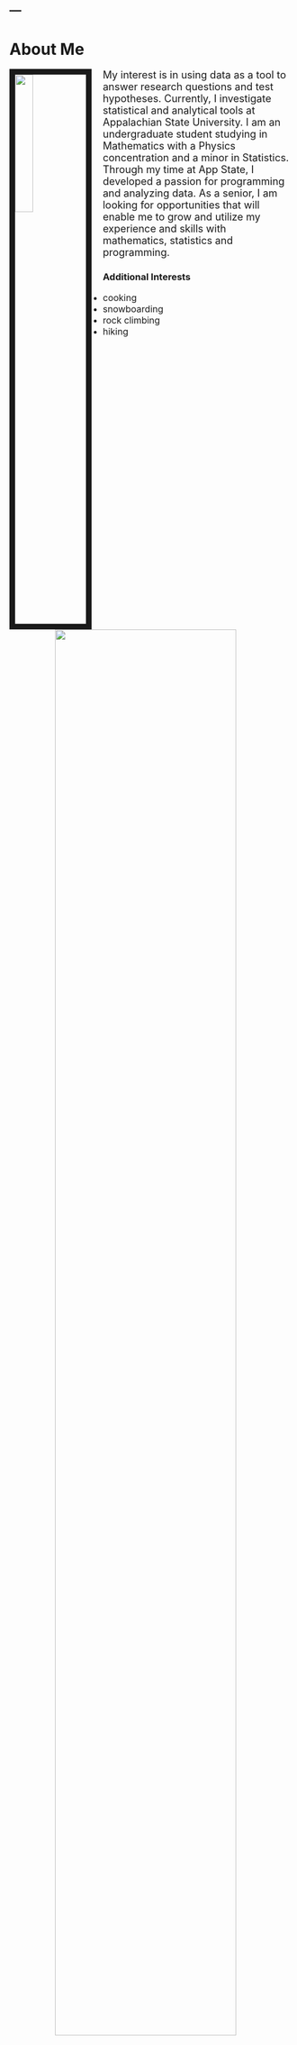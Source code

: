 ---
---
# About Me

<link rel="stylesheet" href="styles.css" type="text/css">

<img src="audreypicture.jpg" style="width:25%; border:10px solid; margin-right: 20px" align="left">

<font size = "4"> My interest is in using data as a tool to answer research questions and test hypotheses. Currently, I investigate statistical and analytical tools at Appalachian State University. I am an undergraduate student studying in Mathematics with a Physics concentration and a minor in Statistics. Through my time at App State, I developed a passion for programming and analyzing data. As a senior, I am looking for opportunities that will enable me to grow and utilize my experience and skills with mathematics, statistics and programming. </font>

### Additional Interests
 
* <font size = "3"> cooking </font>
* <font size = "3"> snowboarding </font>
* <font size = "3"> rock climbing </font>
* <font size = "3"> hiking  </font>

<img src="friends.jpg" style="width:80%; margin-right: 20px" align="right">



